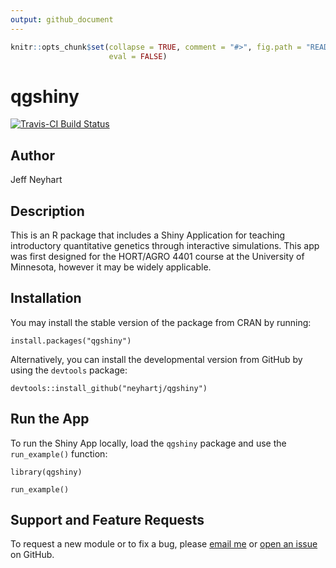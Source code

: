 ```yaml
---
output: github_document
---
```


<!-- README.md is generated from README.Rmd. Please edit that file -->  

```r
knitr::opts_chunk$set(collapse = TRUE, comment = "#>", fig.path = "README-", 
                      eval = FALSE)
```

# qgshiny

[![Travis-CI Build Status](https://travis-ci.org/neyhartj/qgshiny.svg?branch=master)](https://travis-ci.org/neyhartj/qgshiny)

## Author

Jeff Neyhart

## Description

This is an R package that includes a Shiny Application for teaching introductory quantitative genetics through interactive simulations. This app was first designed for the HORT/AGRO 4401 course at the University of Minnesota, however it may be widely applicable.

## Installation

You may install the stable version of the package from CRAN by running:

```
install.packages("qgshiny")
```

Alternatively, you can install the developmental version from GitHub by using the `devtools` package:

```
devtools::install_github("neyhartj/qgshiny")
```

## Run the App

To run the Shiny App locally, load the `qgshiny` package and use the `run_example()` function:

```
library(qgshiny)

run_example()
```


<!-- ## Teaching Material -->

<!-- I have written a lab worksheet to accompany the shiny app. You may access the PDF [here](https://github.com/neyhartj/qgdemo/raw/master/teaching_materials/qgdemo_problem_set.pdf) and a copy of the intendend answer key [here](https://github.com/neyhartj/qgdemo/raw/master/teaching_materials/qgdemo_problem_set_answers.pdf). -->


## Support and Feature Requests

To request a new module or to fix a bug, please [email me](mailto:neyhartje@gmail.com) or [open an issue](https://github.com/neyhartj/qgshiny/issues/new) on GitHub.
